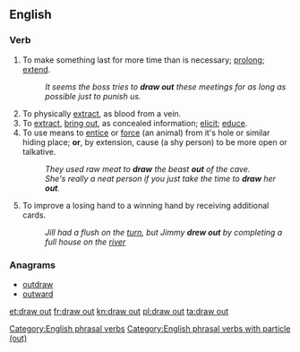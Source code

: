 ==English==

===Verb===
{{en-verb|inf=[[draw]] [[out]]|draws out|drawing out|drew out|drawn out}}

# To make something last for more time than is necessary; [[prolong]]; [[extend]].
#: ''It seems the boss tries to '''draw out''' these meetings for as long as possible just to punish us.''
# To physically [[extract]], as blood from a vein.
# To [[extract]], [[bring out]], as concealed information; [[elicit]]; [[educe]].
# To use means to [[entice]] or [[force]] (an animal) from it's hole or similar hiding place; '''or''', by extension, cause (a shy person) to be more open or talkative.
#: ''They used raw meat to '''draw''' the beast '''out''' of the cave.''
#: ''She's really a neat person if you just take the time to '''draw''' her '''out'''.''
# {{poker}} To improve a losing hand to a winning hand by receiving additional cards.
#: ''Jill had a flush on the [[turn]], but Jimmy '''drew out''' by completing a full house on the [[river]]''

===Anagrams===
* [[outdraw#English|outdraw]]
* [[outward#English|outward]]

[[Category:English phrasal verbs]]
[[Category:English phrasal verbs with particle (out)]]

[[et:draw out]]
[[fr:draw out]]
[[kn:draw out]]
[[pl:draw out]]
[[ta:draw out]]